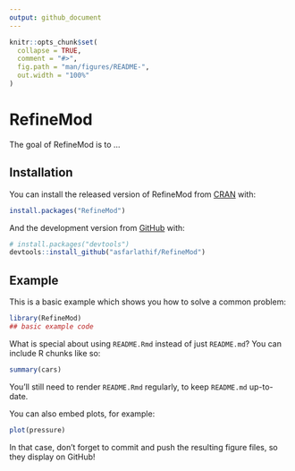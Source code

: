 ```yaml
---
output: github_document
---
```


<!-- README.md is generated from README.Rmd. Please edit that file -->

```r
knitr::opts_chunk$set(
  collapse = TRUE,
  comment = "#>",
  fig.path = "man/figures/README-",
  out.width = "100%"
)
```

# RefineMod

<!-- badges: start -->
<!-- badges: end -->

The goal of RefineMod is to ...

## Installation

You can install the released version of RefineMod from [CRAN](https://CRAN.R-project.org) with:

``` r
install.packages("RefineMod")
```

And the development version from [GitHub](https://github.com/) with:

``` r
# install.packages("devtools")
devtools::install_github("asfarlathif/RefineMod")
```
## Example

This is a basic example which shows you how to solve a common problem:

```r
library(RefineMod)
## basic example code
```

What is special about using `README.Rmd` instead of just `README.md`? You can include R chunks like so:

```r
summary(cars)
```

You'll still need to render `README.Rmd` regularly, to keep `README.md` up-to-date.

You can also embed plots, for example:

```r
plot(pressure)
```

In that case, don't forget to commit and push the resulting figure files, so they display on GitHub!
